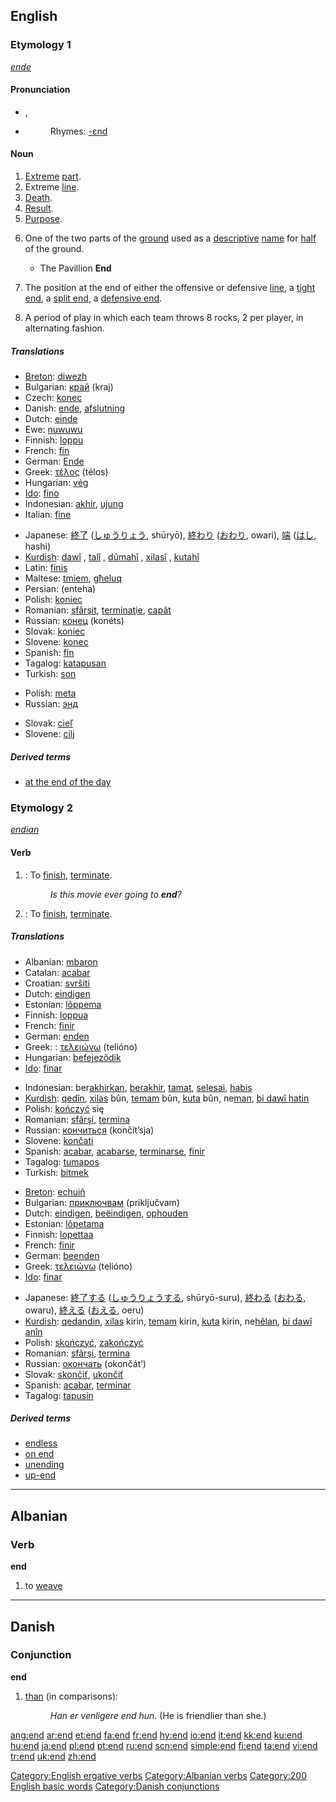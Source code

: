{{wikipedia}}
==English==

{{rank|hands|turned|taken|240|end|rather|until|does}}

===Etymology 1===
{{OE.}} ''[[ende]]''

====Pronunciation====
*{{IPA|/ˈɛnd/}}, {{SAMPA|/"End/}}
*{{audio|en-us-end.ogg|Audio (US)}}
*:Rhymes: [[Rhymes:English:-ɛnd|-ɛnd]]

====Noun====
{{en-noun}}

# [[Extreme]] [[part]].
# Extreme [[line]].
# [[Death]].
# [[Result]].
# [[Purpose]].
# {{cricket}} One of the two parts of the [[ground]] used as a [[descriptive]] [[name]] for [[half]] of the ground.
#* The Pavillion '''End'''
# {{fb}} The position at the end of either the offensive or defensive [[line]], a [[tight end]], a [[split end]], a [[defensive end]].
# {{curling}} A period of play in which each team throws 8 rocks, 2 per player, in alternating fashion.

=====Translations=====
{{trans-top|extreme part}}
*[[Breton]]: [[diwezh]] {{m}}
*Bulgarian: [[край]] (kraj) {{m}}
*Czech: [[konec]] {{m}}
*Danish: [[ende]], [[afslutning]]
*Dutch: [[einde]] {{n}}
*Ewe: [[nuwuwu]] {{n}}
*Finnish: [[loppu]]
*French: [[fin#French|fin]] {{f}}
*German: [[Ende]] {{n}}
*Greek: [[τέλος]] (télos) {{n}}
*Hungarian: [[vég]]
*[[Ido]]: [[fino]]
*Indonesian: [[akhir]], [[ujung]]
*Italian: [[fine#Italian|fine]] {{f}}
{{trans-mid}}
*Japanese: [[終了]] ([[しゅうりょう]], shūryō), [[終わり]] ([[おわり]], owari), [[端]] ([[はし]], hashi)
*[[Kurdish]]: [[dawî]] {{f}}, [[talî]] {{f}}, [[dûmahî]] {{f}}, [[xilasî]] {{f}}, [[kutahî]] {{f}}
*Latin: [[finis]]
*Maltese: [[tmiem]], [[għeluq]] 
*Persian: {{FAchar|[[انتها]]}} (enteha)
*Polish: [[koniec]] {{m}}
*Romanian: [[sfârşit]], [[terminaţie]], [[capăt]]
*Russian: [[конец]] (konéts) {{m}}
*Slovak: [[koniec]] {{m}}
*Slovene: [[konec]] {{m}}
*Spanish: [[fin#Spanish|fin]]
*Tagalog: [[katapusan]]
*Turkish: [[son#Turkish|son]]
{{trans-bottom}}

{{trans-top|curling}}
*Polish: [[meta]] {{f}}
*Russian: [[энд]] {{m}}
{{trans-mid}}
*Slovak: [[cieľ]] {{m}}
*Slovene: [[cilj]] {{m}}
{{trans-bottom}}

=====Derived terms=====
* [[at the end of the day]]

===Etymology 2===
{{OE.}}  ''[[endian]]''

====Verb====
{{en-verb}}

# {{intransitive}}: To [[finish]], [[terminate]].
#:''Is this movie ever going to '''end'''?''
# {{transitive}}: To [[finish]], [[terminate]].

=====Translations=====
{{intransitive}}
{{top}}
*Albanian: [[mbaron]]
*Catalan: [[acabar]]
*Croatian: [[svršiti]]
*Dutch: [[eindigen]]
*Estonian: [[lõppema]]
*Finnish: [[loppua]]
*French: [[finir]]
*German: [[enden]]
*Greek: : [[τελειώνω]] (telióno)
*Hungarian: [[befejeződik]]
*[[Ido]]: [[finar]]
{{mid}}
*Indonesian: ber[[akhir]]kan, [[akhir|berakhir]], [[tamat]], [[selesai]], [[habis]]
*[[Kurdish]]: [[qedîn]], [[xilas]] bûn, [[temam]] bûn, [[kuta]] bûn, ne[[man]], [[bi dawî hatin]]
*Polish: [[kończyć]] się
*Romanian: [[sfârşi]], [[termina]]
*Russian: [[кончиться]] (končít’sja)
*Slovene: [[končati]]
*Spanish: [[acabar]], [[acabarse]], [[terminarse]], [[finir]]
*Tagalog: [[tumapos]]
*Turkish: [[bitmek]]
{{bottom}}

{{transitive}}
{{top}}
*[[Breton]]: [[echuiñ]]
*Bulgarian: [[приключвам]] (priključvam)
*Dutch: [[eindigen]], [[beëindigen]], [[ophouden]]
*Estonian: [[lõpetama]]
*Finnish: [[lopettaa]]
*French: [[finir]]
*German: [[beenden]]
*Greek: [[τελειώνω]] (telióno)
*[[Ido]]: [[finar]]
{{mid}}
*Japanese: [[終了]]する ([[しゅうりょう]]する, shūryō-suru), [[終わる]] ([[おわる]], owaru), [[終える]] ([[おえる]], oeru)
*[[Kurdish]]: [[qedandin]], [[xilas]] kirin, [[temam]] kirin, [[kuta]] kirin, ne[[hêlan]], [[bi dawî anîn]]
*Polish: [[skończyć]], [[zakończyć]]
*Romanian: [[sfârşi]], [[termina]]
*Russian: [[окончать]] (okončát’)
*Slovak: [[skončiť]], [[ukončiť]]
*Spanish: [[acabar]], [[terminar]]
*Tagalog: [[tapusin]]
{{bottom}}

=====Derived terms=====
* [[endless]]
* [[on end]]
* [[unending]]
* [[up-end]]

[[Category:English ergative verbs]]

----

==Albanian==

===Verb===
'''end'''

# to [[weave]]

[[Category:Albanian verbs]]

----

==Danish==

===Conjunction===
'''end'''

# [[than]] (in comparisons):
#: ''Han er venligere end hun.'' (He is friendlier than she.)

[[Category:200 English basic words]]
[[Category:Danish conjunctions]]

[[ang:end]]
[[ar:end]]
[[et:end]]
[[fa:end]]
[[fr:end]]
[[hy:end]]
[[io:end]]
[[it:end]]
[[kk:end]]
[[ku:end]]
[[hu:end]]
[[ja:end]]
[[pl:end]]
[[pt:end]]
[[ru:end]]
[[scn:end]]
[[simple:end]]
[[fi:end]]
[[ta:end]]
[[vi:end]]
[[tr:end]]
[[uk:end]]
[[zh:end]]